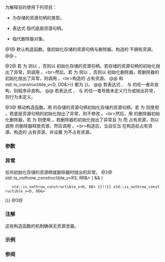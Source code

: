 {{cpp/experimental/unique_resource/title|unique_resource}}
{{cpp/experimental/unique_resource/navbar}}

{{dcl begin}}
{{dcl|num=1|since=libfund_ts_3|
unique_resource();
}}
{{dcl|num=2|since=libfund_ts_3|
template&lt; class RR, class DD &gt;
unique_resource( RR&amp;&amp; r, DD&amp;&amp; d ) noexcept(/*see below*/)
}}
{{dcl|num=3|since=libfund_ts_3|
unique_resource( unique_resource&amp;&amp; other );
}}
{{dcl end}}

为解释目的使用下列项目：
* {{tt|RS}} 为存储的资源句柄的类型。
* 表达式 {{c|res_}} 指代底层资源句柄。
* {{tt|del_}} 指代删除器对象。

@1@ 默认构造函数。值初始化存储的资源句柄与删除器。构造的 {{tt|unique_resource}} 不拥有资源。
@@ {{cpp/enable_if| {{c|std::is_default_constructible_v&lt;R&gt;}} 与 {{c|std::is_default_constructible_v&lt;D&gt;}} 均为 {{c|true}} }}。

@2@ 若 {{c|std::is_nothrow_constructible_v&lt;RS, RR&gt;}} 为 {{c|true}} 则以 {{c|std::forward&lt;RR&gt;(r)}}，否则以 {{c|r}} 初始化存储的资源句柄。若存储的资源句柄的初始化抛出了异常，则调用 {{c|d(r)}}。&lt;br&gt;然后，若 {{c|std::is_nothrow_constructible_v&lt;D, DD&gt;}} 为 {{c|true}} 则以 {{c|std::forward&lt;DD&gt;(d)}}，否则以 {{c|d}} 初始化删除器。若删除器的初始化抛出了异常，则调用 {{c|d(res_)}}。&lt;br&gt;构造的 {{tt|unique_resource}} 占有资源。
@@ {{cpp/enable_if| {{c|std::is_constructible_v&lt;RS, RR&gt;}}、{{c|std::is_constructible_v&lt;D , DD&gt;}}、{{c|std::is_nothrow_constructible_v&lt;RS, RR&gt; {{!!}} std::is_constructible_v&lt;RS, RR&amp;&gt;}} 和 {{c|std::is_nothrow_constructible_v&lt;D, DD&gt; {{!!}} std::is_constructible_v&lt;D, DD&amp;&gt;}} 都为 {{c|true}} }}。
@@ 若表达式 {{c|d(r)}}、{{c|d(res_)}} 与 {{c|del_(res_)}} 的任一者非良构，则程序非良构。
@@ 若表达式 {{c|d(r)}}、{{c|d(res_)}} 与 {{c|del_(res_)}} 的任一者导致未定义行为或抛出异常，则行为未定义。

@3@ 移动构造函数。用 {{c|other}} 的存储的资源句柄初始化存储的资源句柄，若 {{c|std::is_nothrow_move_constructible_v&lt;RS&gt;}} 为 {{c|true}} 则使用 {{tt|std::move}}。若底层资源句柄的初始化抛出了异常，则不修改 {{c|other}}。&lt;br&gt;然后，用 {{c|other}} 的删除器初始化删除器，若 {{c|std::is_nothrow_move_constructible_v&lt;D&gt;}} 为 {{c|true}} 则使用 {{tt|std::move}}。若删除器的初始化抛出了异常且 {{c|std::is_nothrow_move_constructible_v&lt;RS&gt;}} 为 {{c|true}} 而 {{c|other}} 占有资源，则以 {{c|res_}} 调用 {{c|other}} 的删除器释放资源，然后调用 {{c|other.release()}}。&lt;br&gt;构造后，当且仅当 {{c|other}} 在构造前占有资源，构造的 {{tt|unique_resource}} 占有资源，并设置 {{c|other}} 为不占有资源。

===参数===
{{par begin}}
{{par | r | 资源句柄}}
{{par | d | 用于释放资源的删除器}}
{{par | other | 要获得其所有权的 {{tt|unique_resource}} }}
{{par end}}

===异常===
任何初始化存储的资源柄或删除器时抛出的异常。
@2@ {{noexcept|(
    std::is_nothrow_constructible_v&lt;RS, RR&gt; {{!!}} std::is_nothrow_constructible_v&lt;RS, RR&amp;&gt;
) &amp;&amp;
(
    std::is_nothrow_constructible_v&lt;D, DD&gt; {{!!}} std::is_nothrow_constructible_v&lt;D, DD&amp;&gt;
)}}
@3@ {{noexcept|
    std::is_nothrow_move_constructible_v&lt;R1&gt; &amp;&amp; std::is_nothrow_move_constructible_v&lt;D&gt;
}}

===注解===
这些构造函数的机制确保无资源泄漏。

===示例===
{{example}}

===参阅===
{{dsc begin}}
{{dsc inc|cpp/memory/unique_ptr/dsc constructor}}
{{dsc end}}

{{langlinks|en|ja}}